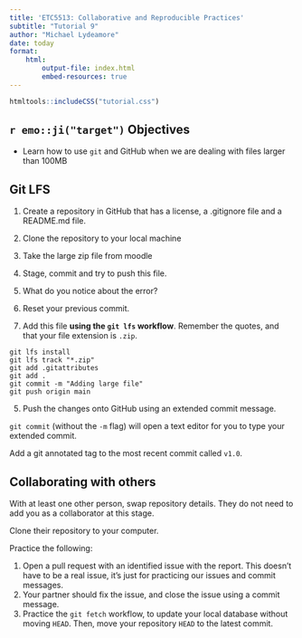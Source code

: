 ```yaml
---
title: 'ETC5513: Collaborative and Reproducible Practices'
subtitle: "Tutorial 9"
author: "Michael Lydeamore"
date: today
format:
    html:
        output-file: index.html
        embed-resources: true
---
```

```r
htmltools::includeCSS("tutorial.css")
```


## `r emo::ji("target")` Objectives

* Learn how to use `git` and GitHub when we are dealing with files larger than 100MB

## Git LFS

1. Create a repository in GitHub that has a license, a .gitignore file and a README.md file.

2. Clone the repository to your local machine

3. Take the large zip file from moodle

4. Stage, commit and try to push this file.

5. What do you notice about the error?

6. Reset your previous commit.

4. Add this file **using the `git lfs` workflow**. Remember the quotes, and that your file extension is `.zip`.

```
git lfs install
git lfs track "*.zip"
git add .gitattributes
git add .
git commit -m "Adding large file"
git push origin main
```

5. Push the changes onto GitHub using an extended commit message.


`git commit` (without the `-m` flag) will open a text editor for you to type your extended commit.


Add a git annotated tag to the most recent commit called `v1.0`.

## Collaborating with others

With at least one other person, swap repository details. They do not need to add you as a collaborator at this stage.

Clone their repository to your computer.

Practice the following:

1. Open a pull request with an identified issue with the report. This doesn't have to be a real issue, it's just for practicing our issues and commit messages.
2. Your partner should fix the issue, and close the issue using a commit message.
3. Practice the `git fetch` workflow, to update your local database without moving `HEAD`. Then, move your repository `HEAD` to the latest commit.

